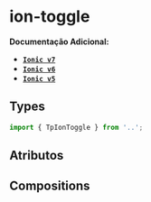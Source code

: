 
<Meta of={toggleStories} />

# ion-toggle

**Documentação Adicional:**

- **[`Ionic v7`](https://ionicframework.com/docs/api/toggle)**
- **[`Ionic v6`](https://ionicframework.com/docs/v6/api/toggle)**
- **[`Ionic v5`](https://ionicframework.com/docs/v5/api/toggle)**

## Types

```ts
import { TpIonToggle } from '..';
```

## Atributos

<Canvas of={toggleStories.Default} />
<Controls of={toggleStories.Default} />

## Compositions

<Canvas of={toggleTextStories.Text} />
<Controls of={toggleTextStories.Text} />
